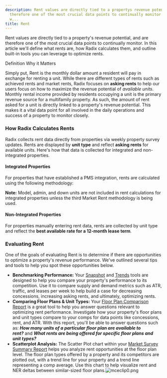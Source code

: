 ```yaml
---
description: Rent values are directly tied to a propertys revenue potential and are
  therefore one of the most crucial data points to continually monitor In this article
  w...
title: Rent
---
```


Rent values are directly tied to a property's revenue potential, and are therefore one of the most crucial data points to continually monitor. In this article we'll define what rents are, how Radix calculates them, and outline built-in tools you can leverage to optimize rents.




Definition Why it Matters

Simply put, Rent is the monthly dollar amount a resident will pay in exchange for renting a unit. While there are different types of rents such as achieved rents and market rents, Radix focuses on **asking rents** to help our users focus on how to maximize the revenue potential of *available units*.
Monthly rental income provided by residents occupying a unit is the primary revenue source for a multifamily property. As such, the amount of rent asked for a unit is directly linked to a property's revenue potential. This makes it a vital data point for all involved in the daily operations and success of a property to monitor closely.

### How Radix Calculates Rents


Radix collects rent data directly from properties via weekly property survey updates. Rents are displayed by **unit type** and reflect **asking rents** for available units. Here's how that data is collected for integrated and non-integrated properties. 


#### Integrated Properties


For properties that have established a PMS integration, rents are calculated using the following methodology: 


<Steps>
  <Step title="**Asking Rent:** When units are available, Radix reflects the average asking rent (including amenities) of all units within the unit type that are becoming available in the next 60 days.">
  </Step>
  <Step title="**Achieved Rent**: If no units are available, Radix reflects the average achieved rent (including amenities) for all units within the unit type that have been leased in the last 30 days, and move-ins scheduled for the next 60 days.">
  </Step>
  <Step title="**Market Rent:** If achieved rents are unavailable, Radix reflects the average market rent (including amenities) for all units within the unit type.">
  </Step>
</Steps>



**Note:** Model, admin, and down units are not included in rent calculations for integrated properties unless the third Market Rent methodology is being used.



#### Non-Integrated Properties


For properties manually entering rent data, rents are collected by unit type and reflect the **best available rate for a 12-month lease term**. 


### Evaluating Rent


One of the goals of evaluating Rent is to determine if there are opportunities to optimize a property's revenue performance. We've outlined several tips and tools to help you spot these opportunities below.


* **Benchmarking Performance:** Your [Snapshot](kb://article/zendesk:radix:9060091043981) and [Trends](kb://article/zendesk:radix:9060097289101) tools are designed to help you compare your property's performance to its competition. Use it to compare supply and demand metrics such as ATR, traffic, and leases per week to help build a case for decreasing concessions, increasing asking rents, and ultimately, optimizing rents.
* **Comparing Floor Plans & Unit Types:** Your [Floor Plan Comparison Report](../report-overviews/floor-plan-comparison-report-overview.mdx) is a great tool to help you answer questions relevant to optimizing rent performance. Investigate how your property's floor plans and unit types compare to your comps for data points like concessions, rent, and ATR. With this report, you'll be able to answer questions such as: ***How many units of a particular floor plan are available to rent?*** and ***What rents are being offered for specific floor plans and unit types?***
* **Scatterplot Analysis:** The Scatter Plot chart within your [Market Survey Summary Report](../report-overviews/market-survey-summary-report-overview.mdx) helps you analyze rent opportunities at the floor plan level. The floor plan types offered by a property and its competitors are plotted out, with a trend line for your property and a trend line representing a comp average. Use this chart to help visualize rent and NER deltas between similar-sized floor plans.![mceclip0.png](/images/radix/d794f32decd52868f78f54599c20a2b308622170.png)